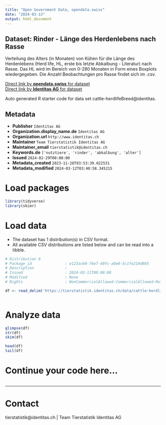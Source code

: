 ```yaml
---
title: "Open Government Data, opendata.swiss"
date: "2024-03-13"
output: html_document
---
```


## Dataset: Rinder - Länge des Herdenlebens nach Rasse

Verteilung des Alters (in Monaten) von Kühen für die Länge des Herdenlebens (Herd life, HL, erste bis letzte Abkalbung - Literatur) nach Rasse. Das HL wird im Bereich von 0-280 Monaten in Form eines Boxplots wiedergegeben. Die Anzahl Beobachtungen pro Rasse findet sich im .csv.

[Direct link by **opendata.swiss** for dataset](https://opendata.swiss/de/dataset/rinder-lange-des-herdenlebens-nach-rasse)<br>
[Direct link by **Identitas AG** for dataset](https://tierstatistik.identitas.ch/)

Auto generated R starter code for data set cattle-herdlifeBreed@identitas.

## Metadata

- **Publisher** `Identitas AG`
- **Organization.display_name.de** `Identitas AG`
- **Organization.url** `http://www.identitas.ch`
- **Maintainer** `Team Tierstatistik Identitas AG`
- **Maintainer_email** `tierstatistik@identitas.ch`
- **Keywords.de** `['nutztiere', 'rinder', 'abkalbung', 'alter']`
- **Issued** `2024-02-29T00:00:00`
- **Metadata_created** `2023-11-28T03:53:39.022531`
- **Metadata_modified** `2024-03-12T03:40:58.345215`


# Load packages

```r

library(tidyverse)
library(skimr)

```

# Load data

-   The dataset has 1 distribution(s) in CSV format.
-   All available CSV distributions are listed below and can be read into a tibble.

```r

# Distribution 0
# Package_id               : e123ac60-76e7-40fc-a0e0-5c1fe219d885
# Description              : 
# Issued                   : 2024-03-11T00:00:00
# Modified                 : None
# Rights                   : NonCommercialAllowed-CommercialAllowed-ReferenceRequired

df <- read_delim('https://tierstatistik.identitas.ch/data/cattle-herdlifeBreed.csv')



```

# Analyze data

```r

glimpse(df)
str(df)
skim(df)

head(df)
tail(df)

```

# Continue your code here...

```r

```

------------------------------------------------------------------------

# Contact

tierstatistik@identitas.ch | Team Tierstatistik Identitas AG
